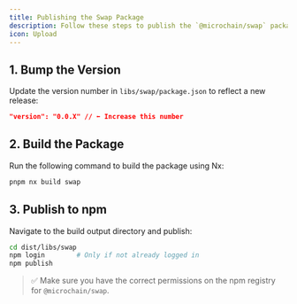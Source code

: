```yaml
---
title: Publishing the Swap Package
description: Follow these steps to publish the `@microchain/swap` package to npm.
icon: Upload
---
```


## 1. Bump the Version

Update the version number in `libs/swap/package.json` to reflect a new release:

```json
"version": "0.0.X" // ⬅️ Increase this number
```

## 2. Build the Package

Run the following command to build the package using Nx:

```bash
pnpm nx build swap
```

## 3. Publish to npm

Navigate to the build output directory and publish:

```bash
cd dist/libs/swap
npm login        # Only if not already logged in
npm publish
```

> ✅ Make sure you have the correct permissions on the npm registry for `@microchain/swap`.
